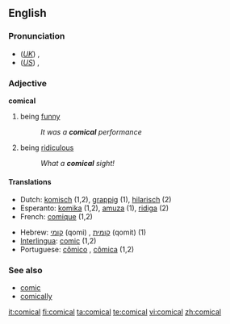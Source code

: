 ==English==

===Pronunciation===
* (''[[Received Pronunciation|UK]]'') {{IPA|/ˈkɒmɪkəl/}}, {{SAMPA|/"kQmIk@l/}}
* (''[[General American|US]]'') {{IPA|/ˈkɑmɪkəl/}}, {{SAMPA|/"kAmIk@l/}}

===Adjective===
'''comical'''

# being [[funny]]
#: ''It was a '''comical''' performance''
# being [[ridiculous]]
#: ''What a '''comical''' sight!''

====Translations====
{{top}}
* Dutch: [[komisch]] (1,2), [[grappig]] (1), [[hilarisch]] (2)
* Esperanto: [[komika]] (1,2), [[amuza]] (1), [[ridiga]] (2)
* French: [[comique]] (1,2)
{{mid}}
* Hebrew: [[קומי]] (qomi) {{m}}, [[קומית]] (qomit) {{f}} (1)
* [[Interlingua]]: [[comic]] (1,2)
* Portuguese: [[cômico]] {{m}}, [[cômica]] {{f}} (1,2)
{{bottom}}

===See also===
* [[comic]]
* [[comically]]

[[it:comical]]
[[fi:comical]]
[[ta:comical]]
[[te:comical]]
[[vi:comical]]
[[zh:comical]]